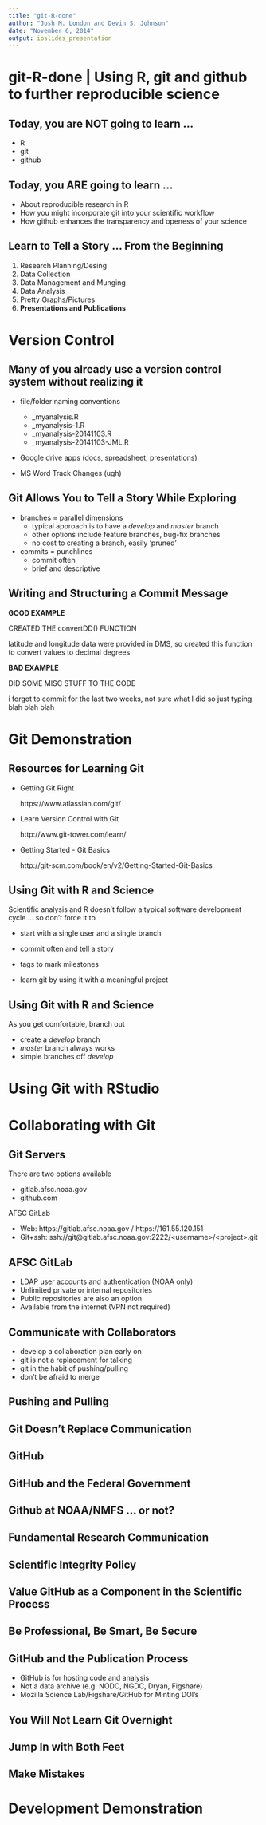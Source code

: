 ```yaml
---
title: "git-R-done"
author: "Josh M. London and Devin S. Johnson"
date: "November 6, 2014"
output: ioslides_presentation
---
```


git-R-done | Using R, git and github to further reproducible science
====================================================================

## Today, you are NOT going to learn ... 

- R
- git
- github

## Today, you ARE going to learn ...

- About reproducible research in R
- How you might incorporate git into your scientific workflow
- How github enhances the transparency and openess of your science

## Learn to Tell a Story ... From the Beginning

1. Research Planning/Desing
2. Data Collection
3. Data Management and Munging
4. Data Analysis
5. Pretty Graphs/Pictures
6. **Presentations and Publications**

Version Control
========================================================

## Many of you already use a version control system without realizing it

- file/folder naming conventions
    * _myanalysis.R
    * _myanalysis-1.R
    * _myanalysis-20141103.R
    * _myanalysis-20141103-JML.R

- Google drive apps (docs, spreadsheet, presentations)

- MS Word Track Changes (ugh)


## Git Allows You to Tell a Story While Exploring

- branches = parallel dimensions
    * typical approach is to have a *develop* and *master* branch
    * other options include feature branches, bug-fix branches
    * no cost to creating a branch, easily 'pruned'

- commits = punchlines
    * commit often
    * brief and descriptive

## Writing and Structuring a Commit Message

**GOOD EXAMPLE**

CREATED THE convertDD() FUNCTION

latitude and longitude data were provided in DMS,
so created this function to convert values to decimal degrees

**BAD EXAMPLE**

DID SOME MISC STUFF TO THE CODE

i forgot to commit for the last two weeks, not sure what I
did so just typing blah blah blah

Git Demonstration
=======================================================

## Resources for Learning Git

- Getting Git Right

    https://www.atlassian.com/git/
    
- Learn Version Control with Git

    http://www.git-tower.com/learn/
    
- Getting Started - Git Basics

    http://git-scm.com/book/en/v2/Getting-Started-Git-Basics

## Using Git with R and Science

Scientific analysis and R doesn't follow a typical software development cycle ... so don't force it to

- start with a single user and a single branch
- commit often and tell a story
- tags to mark milestones

- learn git by using it with a meaningful project

## Using Git with R and Science

As you get comfortable, branch out

- create a _develop_ branch
- _master_ branch always works
- simple branches off _develop_

Using Git with RStudio
=======================================================

Collaborating with Git
======================================================

## Git Servers

There are two options available

* gitlab.afsc.noaa.gov
* github.com

AFSC GitLab

* Web:   https://gitlab.afsc.noaa.gov  / https://161.55.120.151
* Git+ssh:   ssh://git@gitlab.afsc.noaa.gov:2222/&lt;username&gt;/&lt;project&gt;.git

## AFSC GitLab

* LDAP user accounts and authentication (NOAA only)
* Unlimited private or internal repositories
* Public repositories are also an option
* Available from the internet (VPN not required)

## Communicate with Collaborators

* develop a collaboration plan early on
* git is not a replacement for talking
* git in the habit of pushing/pulling
* don't be afraid to merge

## Pushing and Pulling

## Git Doesn't Replace Communication

## GitHub

## GitHub and the Federal Government

## Github at NOAA/NMFS ... or not?

## Fundamental Research Communication

## Scientific Integrity Policy

## Value GitHub as a Component in the Scientific Process

## Be Professional, Be Smart, Be Secure

## GitHub and the Publication Process

- GitHub is for hosting code and analysis
- Not a data archive (e.g. NODC, NGDC, Dryan, Figshare)
- Mozilla Science Lab/Figshare/GitHub for Minting DOI's

## You Will Not Learn Git Overnight

## Jump In with Both Feet

## Make Mistakes

Development Demonstration
=======================================================
